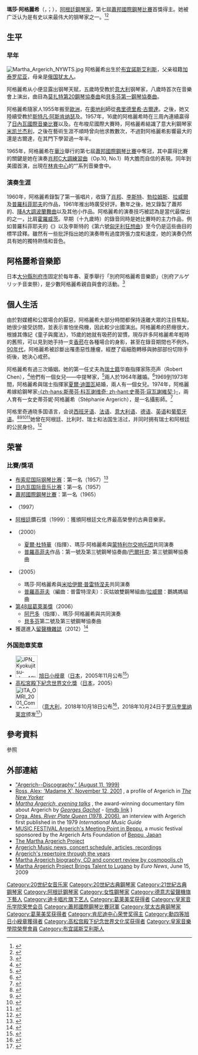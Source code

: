 {{NoteTA
|G1=Music
|T=zh-hans:玛塔·阿格里奇; zh-hant:瑪塔·阿格麗希;
|1=zh-hans:阿格里奇; zh-hant:阿格麗希;
}}
{{Infobox musical artist
| Name = 瑪莎·阿格麗希<br />Martha Argerich
| image = Martha Argerich concierto.jpg
| caption = 瑪莎·阿格里奇在{{link-en|基什内尔文化中心|Kirchner Cultural Centre}}演出，2008年
| Background = non_vocal_instrumentalist
| nationality = {{ARG}}，{{SWI}}<ref>{{Cite news|url=https://www.eda.admin.ch/countries/japan/en/home/news/news.html/content/countries/japan/en/meta/news/2019/6/argerich_ito|title=Martha Argerich and Kyoko Ito perform at the Swiss Residence|author=Local news|date=2019-06-04|accessdate=2021-12-19|language=en|archive-date=2021-12-18|archive-url=https://web.archive.org/web/20211218164106/https://www.eda.admin.ch/countries/japan/en/home/news/news.html/content/countries/japan/en/meta/news/2019/6/argerich_ito|dead-url=no}}</ref>
| birth_date = {{birth date and age|1941|6|5}}
| birth_place = {{ARG}}[[布宜諾斯艾利斯|布宜諾斯艾利斯]]
| Genre = [[古典音樂|古典]]
| Occupation = [[鋼琴家|鋼琴家]]
| Instrument = [[鋼琴|鋼琴]]
| awards = 第七屆[[蕭邦國際鋼琴比賽|蕭邦國際鋼琴比賽]]首獎<br />{{旭日章|type=N3}} {{旭日章|type=N4}}
| Years_active = 1945年至今
| Label = [[德意志留声机|DG]]
| spouse = 
| children = 
| signature = 
| URL =
}}

'''瑪莎·阿格麗希'''（{{lang-es|Martha Argerich}}，{{IPA-es|ˈmaɾta aɾxeˈɾitʃ}}；{{bd|1941年|6月5日|catIdx=A}}），[[阿根廷|阿根廷]][[鋼琴家|鋼琴家]]，第七屆[[蕭邦國際鋼琴比賽|蕭邦國際鋼琴比賽]]首獎得主。她被广泛认为是有史以来最伟大的钢琴家之一。<ref>{{Cite web|title=The 20 Greatest Pianists of all time | Classical-Music.com|url=http://www.classical-music.com/article/20-greatest-pianists-all-time|website=www.classical-music.com|access-date=2021-12-18|archive-date=2020-06-10|archive-url=https://web.archive.org/web/20200610214010/http://www.classical-music.com/article/20-greatest-pianists-all-time|dead-url=no}}</ref><ref>{{Cite web|title=The 25 best piano players of all time|url=https://www.classicfm.com/discover-music/instruments/piano/best-pianists-ever/|access-date=2021-10-24|website=Classic FM|language=en|archive-date=2021-12-05|archive-url=https://web.archive.org/web/20211205213331/https://www.classicfm.com/discover-music/instruments/piano/best-pianists-ever/|dead-url=no}}</ref>

== 生平 ==
=== 早年 ===
[[File:Martha_Argerich_NYWTS.jpg|thumb]]
阿格麗希出生於[[布宜諾斯艾利斯|布宜諾斯艾利斯]]，父亲祖籍[[加泰罗尼亚|加泰罗尼亚]]，母亲是[[俄国|俄国]][[犹太人|犹太人]]。

阿格麗希从小便显露出钢琴天赋，五歲時受教於[[意大利|意大利]]钢琴家{{link-it|文欽佐·斯卡拉穆扎|Vincenzo Scaramuzza}}，八歲時首次在音樂會上演出，曲目為[[第20钢琴协奏曲_(莫扎特)|莫扎特第20鋼琴協奏曲]]和[[第1號鋼琴協奏曲_(貝多芬)|貝多芬第一鋼琴協奏曲]]。

阿格麗希隨家人1955年搬至[[歐洲|歐洲]]，在[[奧地利|奧地利]]師從[[弗里德里希·古爾達|弗里德里希·古爾達]]。之後，她又陸續受教於[[斯特凡·阿斯肯纳瑟|斯特凡·阿斯肯纳瑟]]及{{link-it|瑪麗亞·庫爾奇奧|Maria Curcio}}。1957年，16歲的阿格麗希時在三周內連續贏得了[[日内瓦国际音乐比赛|日內瓦國際音樂比賽]]以及{{le|費魯喬·布梭尼國際鋼琴比賽|Ferruccio Busoni International Piano Competition}}。在布梭尼國際大賽時，阿格麗希結識了意大利鋼琴家[[阿图罗·贝内德蒂·米凯兰杰利|米凯兰杰利]]，之後在藝術生涯不順時曾向他求教數次，不過對阿格麗希影響最大的還是古爾達，在其門下學習過一年半。

1965年，阿格麗希在[[華沙|華沙]]舉行的第七屆[[蕭邦國際鋼琴比賽|蕭邦國際鋼琴比賽]]中奪冠，其中贏得比賽的關鍵是她在演奏[[弗雷德里克·肖邦|肖邦]][[練習曲作品10第1號_(蕭邦)|C大調練習曲]]（Op.10, No.1）時大膽而自信的表現。同年到美國首演，出現在[[林肯中心|林肯中心]]的“{{le|偉大演奏家|Great Performances}}”系列音樂會中。

=== 演奏生涯 ===
1960年，阿格麗希錄製了第一張唱片，收錄了[[弗雷德里克·肖邦|肖邦]]、[[李斯特·费伦茨|李斯特]]、[[约翰内斯·勃拉姆斯|勃拉姆斯]]、[[莫里斯·拉威爾|拉威爾]]及[[谢尔盖·普罗科菲耶夫|普羅科菲耶夫]]的作品，1961年推出時廣受好評。數年之後，她又錄製了蕭邦的{{le|第3钢琴奏鸣曲 (肖邦)|Piano Sonata No. 3 (Chopin)|第三號奏鳴曲}}、[[降A大调波兰舞曲_(肖邦)|降A大調波蘭舞曲]]以及其他小作品。阿格麗希的演奏技巧被認為是當代最傑出的之一，比肩[[弗拉基米爾·薩莫伊洛維奇·霍羅威茨|霍羅威茨]]。早期（十九歲時）的錄音同時是她比賽時的主力作品，例如普羅科菲耶夫的《{{le|觸技曲 (普羅科菲耶夫)|Toccata (Prokofiev)|觸技曲}}》以及李斯特的《第六號[[匈牙利狂想曲|匈牙利狂想曲]]》至今仍是這些曲目的標竿詮釋。雖然有一些批評指出她的演奏帶有過度誇張力度和速度，她的演奏仍然具有她的獨特熱情和音色。

== 阿格麗希音樂節 ==
日本[[大分縣|大分縣]][[別府市|別府市]]固定於每年春、夏季舉行「別府阿格麗希音樂節」（別府アルゲリッチ音楽祭），是少數阿格麗希親自與會的活動。<ref>{{Cite web|title=日本大分縣設立阿格麗希日|url=https://read.muzikair.com/tw/articles/936b1b52-c599-480a-a1ed-bfb4081e57c2|access-date=2021-05-18|date=2021-05-16|archive-date=2021-05-18|archive-url=https://web.archive.org/web/20210518082758/https://read.muzikair.com/tw/articles/936b1b52-c599-480a-a1ed-bfb4081e57c2|dead-url=no}}</ref>

== 個人生活 ==
由於對媒體和公眾場合的厭惡，阿格麗希大部分時間都保持遠離大眾的注目焦點，她很少接受訪問，並表示害怕坐飛機，因此較少出國演出。阿格麗希的菸癮很大，根據其傳記《童子與魔法》，15歲的她就有吸菸的習慣，現存許多阿格麗希年輕時的舊照，可以見到她手持一支[[香菸|香菸]]在各種場合的身影，甚至在錄音期間也不例外。[[90年代|90年代]]，阿格麗希被診斷出罹患惡性腫瘤，經歷了癌細胞轉移與肺部部份切除手術後，她決心戒菸。

阿格麗希有過三次婚姻。她的第一任丈夫為[[瑞士|瑞士籍]]华裔指揮家陈亮声（Robert Chen），<ref>{{Cite web|title=二十八国华人演奏家“百鸟还巢”|url=http://news.163.com/09/1226/07/5RENQBH5000120GR.html|access-date=2012-12-11|date=2009-12-26|publisher=北京日报|archive-url=https://web.archive.org/web/20131021200144/http://news.163.com/09/1226/07/5RENQBH5000120GR.html|archive-date=2013-10-21|dead-url=yes}}</ref>他們有一個女兒——中提琴家{{link-es|莉達·陳-阿格麗希|Lyda Chen-Argerich}}，<ref>{{cite web|title=Lyda Chen-Argerich, violinist|url=http://www.sensmanagement.com/lyda-chen-argerich_6.html|access-date=2014-07-02|publisher=Sens Management|archive-url=https://web.archive.org/web/20191003111408/http://www.sensmanagement.com/lyda-chen-argerich_6.html|archive-date=2019-10-03|url-status=dead}}</ref>兩人於1964年離婚。<ref name="People1980">{{cite web|title=A Top Woman Pianist, Martha Argerich, Nearly Gave Up Her Steinway for Steno|url=http://www.people.com/people/archive/article/0,,20076190,00.html|access-date=2014-07-02|date=1980-04-07|publisher=people.com|archive-url=https://web.archive.org/web/20080614053224/http://www.people.com/people/archive/article/0,,20076190,00.html|archive-date=2008-06-14|dead-url=yes|last1=Hauptfuhrer|first1=Fred|last2=Vespa|first2=Mary}}</ref>1969到1973年間，阿格麗希與瑞士指揮家[[夏尔·迪图瓦|夏爾·迪圖瓦]]結婚，兩人有一個女兒{{tsl|de|Annie Dutoit|安妮·迪圖瓦}}。1974年，阿格麗希嫁給鋼琴家[[史蒂芬·寇瓦謝維契|-{zh-hans:斯蒂芬·科瓦谢维奇; zh-hant:史蒂芬·寇瓦謝維契;}-]]，兩人育有一女史蒂芬妮·阿格麗希（Stéphanie Argerich），是一名攝影師。<ref>{{Cite web|title=Martha Argerich speaks to Stephen Kovacevich with Jeremy Nicholas|url=http://www.gramophone.co.uk/editorial/martha-argerich-speaks-to-stephen-kovacevich-gramophone-november-2008-with-jeremy-nicholas|access-date=2014-06-04|date=2008-11|publisher=Gramophone Magazine|language=en|archive-url=https://web.archive.org/web/20150225161654/http://www.gramophone.co.uk/editorial/martha-argerich-speaks-to-stephen-kovacevich-gramophone-november-2008-with-jeremy-nicholas|archive-date=2015-02-25|dead-url=yes}}</ref>

阿格里奇通晓多国语言，会说[[西班牙语|西班牙语]]、[[法语|法语]]、[[意大利语|意大利语]]、[[德语|德语]]、[[英语|英语]]和[[葡萄牙语|葡萄牙语]]。<ref>{{cite AV media|url=https://www.youtube.com/watch?v=DALYVYGaslA|title=2012 Verbier Festival - interview#16 - Martha Argerich|date=2012-08-14|publisher=medici.tv|access-date=2021-10-03|archive-url=https://web.archive.org/web/20210907175939/https://www.youtube.com/watch?v=DALYVYGaslA|archive-date=2021-09-07|url-status=live|via=[[YouTube|YouTube]]}}</ref><ref>{{cite AV media|url=https://www.youtube.com/watch?v=Hcyc0W0UpME|title=Martha Argerich - RARE - Interview & rehearsal - Hamburg Laeiszhalle|date=2021-04-11|publisher=musicbox78nrw|access-date=2021-10-03|archive-url=https://web.archive.org/web/20210907172735/https://www.youtube.com/watch?v=Hcyc0W0UpME|archive-date=2021-09-07|url-status=live|via=[[YouTube|YouTube]]}}</ref><ref>{{cite AV media|url=https://www.youtube.com/watch?v=Yoj84wDpf2g|title=RSI - INTERVISTA A MARTHA ARGERICH|date=2012-11-24|publisher=Gerardo Nardelli|access-date=2021-10-03|archive-url=https://web.archive.org/web/20210907185152/https://www.youtube.com/watch?v=Yoj84wDpf2g|archive-date=2021-09-07|url-status=live|via=[[YouTube|YouTube]]}}</ref><ref>{{cite AV media|url=https://www.youtube.com/watch?v=nsB4LbBHQ08|archive-url=https://web.archive.org/web/20191212053251/https://www.youtube.com/watch?v=nsB4LbBHQ08|archive-date=2019-12-12|url-status=dead|title=Nelson Freire e Marta Argerich tocando Racmaninoff Opus 2 ppara duas maos|date=2019-01-31|publisher=Daniel De Nardi|access-date=2021-10-03|via=[[YouTube|YouTube]]}}</ref>她曾在阿根廷、比利时、瑞士和法国生活过，并同时拥有瑞士和阿根廷的公民身份。<ref>{{Cite web|title=ARGERICH (BLOODY DAUGHTER) - A film by Stéphanie Argerich|url=http://www.newwavefilms.co.uk/assets/976/ARGERICH_pressbook_update#:~:text=St%C3%A9phanie%20Argerich%20%2D%20DIRECTOR,of%20Design%20in%20New%20York}}</ref>

==荣誉==
===比賽/獎項===
* [[布索尼国际钢琴比赛|布索尼国际钢琴比赛]]：第一名（1957）<ref>{{cite web|url=http://www.concorsobusoni.it/en-94-1984.aspx |title=Storia del Concorso – Fondazione Concorso Pianistico Internazionale Ferruccio Busoni |publisher=Concorsobusoni.it |access-date=2013-10-21 |url-status=dead |archive-url=https://web.archive.org/web/20091114090627/http://www.concorsobusoni.it/en-94-1984.aspx |archive-date=2009-11-14 }}</ref>
* [[日内瓦国际音乐比赛|日内瓦国际音乐比赛]]：第一名（1957）
* [[蕭邦國際鋼琴比賽|蕭邦國際鋼琴比賽]]{{tsl|en|VII International Chopin Piano Competition|第七屆}}：第一名（1965）
* {{tsl|en|Arrau Medal|克勞迪奧·阿勞紀念獎}}（1997）
* [[阿根廷|阿根廷]]{{tsl|en|Konex Award|康奈克斯獎}}鑽石獎（1999）：獲頒阿根廷文化界最高榮譽的古典音樂家。
* {{tsl|en|42nd Grammy Awards|第42屆葛萊美獎}}{{tsl|en|Grammy Award for Best Instrumental Soloist(s) Performance (with orchestra)|最佳器樂獨奏或合奏（管絃樂伴奏）}}（2000）
**[[夏爾·杜特華|夏爾·杜特華]]（指揮）、瑪莎·阿格麗希與[[蒙特利尔交响乐团|蒙特利尔交响乐团]]共同演奏
**[[谢尔盖·普罗科菲耶夫|普羅高菲夫]]作品：第一號及第三號鋼琴協奏曲/[[巴托克·贝拉|巴爾托克]]: 第三號鋼琴協奏曲 
* {{tsl|en|47th Grammy Awards|第47屆葛萊美獎}}{{tsl|en|Grammy Award for Best Chamber Music Performance|最佳室內樂演奏}}（2005）
**瑪莎·阿格麗希與[[米哈伊爾·普雷特涅夫|米哈伊爾·普雷特涅夫]]共同演奏
**[[谢尔盖·普罗科菲耶夫|普羅高菲夫]]（編曲：普雷特涅夫）：灰姑娘雙鋼琴組曲/[[莫里斯·拉威爾|拉威爾]]：鵝媽媽組曲 
* [[第48届格莱美奖|第48屆葛萊美獎]]{{tsl|en|Grammy Award for Best Instrumental Soloist(s) Performance (with orchestra)|最佳器樂獨奏或合奏（管絃樂伴奏）}}（2006）
**[[克劳迪奥·阿巴多|阿巴多]]（指揮）、瑪莎·阿格麗希與{{tsl|en|Mahler Chamber Orchestra|馬勒室內樂團}}共同演奏
**[[路德维希·范·贝多芬|貝多芬]]第二號及第三號鋼琴協奏曲
* 獲選進入[[留聲機_(雜誌)|留聲機雜誌]]{{link-en|留声机名人堂|Gramophone Hall of Fame|名人堂}}（2012）<ref>{{cite web|title=Gramophone Hall of Fame : Artists Page|url=https://www.gramophone.co.uk/features/article/gramophone-hall-of-fame-the-keyboard-players|publisher=Gramophone.co.uk|access-date=2021-11-17|archive-date=2021-11-17|archive-url=https://web.archive.org/web/20211117073301/https://www.gramophone.co.uk/features/article/gramophone-hall-of-fame-the-keyboard-players|dead-url=no}}</ref>

===外国勋章奖章===
* [[File:JPN_Kyokujitsu-sho_4Class_BAR.svg|60px]] [[旭日章|旭日小绶章]]（[[日本|日本]]，2005年11月公布<ref>{{ja}}{{cite web |url=https://www.mofa.go.jp/mofaj/gaiko/protocol/pdfs/h17_au.pdf |title=平成17年秋の外国人叙勲受章者名簿 |publisher=[[内阁府|内阁府]] |date=2005 |accessdate=2021-07-03 |archive-date=2021-03-04 |archive-url=https://web.archive.org/web/20210304003031/https://www.mofa.go.jp/mofaj/gaiko/protocol/pdfs/h17_au.pdf |dead-url=no }}</ref>）
* [[高松宮殿下紀念世界文化獎|高松宮殿下紀念世界文化獎]]（[[日本|日本]]，2005）
* [[File:ITA_OMRI_2001_Com_BAR.svg|60px]] {{link-it|意大利共和国功绩指挥官勋章|Ordine al merito della Repubblica Italiana}}（[[意大利|意大利]]，2018年10月18日公布<ref>{{it}}{{cite web |url=https://www.quirinale.it/onorificenze/insigniti/355024 |title=Argerich Maestro Maria Martha |publisher=Presidenza della Repubblica |date= |accessdate=2021-09-10 |archive-date=2021-12-13 |archive-url=https://web.archive.org/web/20211213214346/https://www.quirinale.it/onorificenze/insigniti/355024 |dead-url=no }}</ref>，2018年10月24日于[[罗马|罗马]][[奎里纳莱宫|奎里纳莱宫]]颁发<ref>{{it}}{{cite web |url=https://www.quirinale.it/elementi/18425 |title=Concerto in onore di Zubin Mehta |publisher=Presidenza della Repubblica |date=2018-10-24 |accessdate=2021-09-10 |archive-date=2020-12-04 |archive-url=https://web.archive.org/web/20201204065733/https://www.quirinale.it/elementi/18425 |dead-url=no }}</ref>）

== 參考資料 ==
;參照
{{Reflist|30em}}

== 外部連結 ==
{{Commons category|Martha Argerich}}
* [https://web.archive.org/web/20061214163619/http://www.andrys.com/argerich.html "Argerich--Discography," (August 11, 1999)]
* [http://www.newyorker.com/archive/2001/11/12/011112crmu_music Ross, Alex; 'Madame X', November 12, 2001] {{Wayback|url=http://www.newyorker.com/archive/2001/11/12/011112crmu_music |date=20140116082115 }}, a profile of Argerich in ''[[The_New_Yorker|The New Yorker]]''
* [http://www.gachot.ch/gachot_argerich.html ''Martha Argerich, evening talks''] {{Wayback|url=http://www.gachot.ch/gachot_argerich.html |date=20191019011031 }}, the award-winning documentary film about Argerich by [http://www.gachot.ch/l ''Georges Gachot'']{{Dead link}} - ([http://imdb.com/title/tt0384318/ imdb link] {{Wayback|url=http://imdb.com/title/tt0384318/ |date=20051110230811 }})
* [https://web.archive.org/web/20101205130955/http://www.andrys.com/argerich/ar-orga.html Orga, Ates, ''River Plate Queen'' (1978, 2006)], an interview with Argerich first published in the 1979 ''International Music Guide''
* [https://web.archive.org/web/20080430051325/http://www.argerich-mf.jp/english.html MUSIC FESTIVAL Argerich's Meeting Point in Beppu], a music festival sponsored by the Argerich Arts Foundation of [[Beppu,_Ōita|Beppu, Japan]]
* [https://web.archive.org/web/20050305073845/http://www.rtsi.ch/trasm/argerich/welcome.cfm?lng=1 The Martha Argerich Project]
* [https://web.archive.org/web/20110612055413/http://andrys.com/argerich/ Argerich Music news, concert schedule, articles, recordings]
* [https://web.archive.org/web/20100408052855/http://home.swipnet.se/bjorn_ostlund/argerich_repertoire.htm Argerich's repertoire through the years]
* [http://www.cosmopolis.ch/english/cosmo14/argerich.htm Martha Argerich biography, CD and concert review by cosmopolis.ch] {{Wayback|url=http://www.cosmopolis.ch/english/cosmo14/argerich.htm |date=20190912115551 }}
* [http://www.euronews.net/2009/06/15/martha-argerich-project-brings-talent-to-lugano/ Martha Argerich Project Brings Talent to Lugano] {{Wayback|url=http://www.euronews.net/2009/06/15/martha-argerich-project-brings-talent-to-lugano/ |date=20120217103729 }} by ''Euro News'', June 15, 2009

{{高松宫殿下纪念世界文化奖获得者|music}}
{{21世纪10年代肯尼迪中心荣誉奖}}

{{Authority control}}

{{DEFAULTSORT:Argerich, Martha}}
[[Category:20世纪女音乐家|Category:20世纪女音乐家]]
[[Category:20世紀古典鋼琴家|Category:20世紀古典鋼琴家]]
[[Category:21世紀古典鋼琴家|Category:21世紀古典鋼琴家]]
[[Category:阿根廷鋼琴家|Category:阿根廷鋼琴家]]
[[Category:女性鋼琴家|Category:女性鋼琴家]]
[[Category:德意志留聲機旗下藝人|Category:德意志留聲機旗下藝人]]
[[Category:迪卡唱片旗下艺人|Category:迪卡唱片旗下艺人]]
[[Category:葛莱美奖获得者|Category:葛莱美奖获得者]]
[[Category:皇家音乐学院荣誉会员|Category:皇家音乐学院荣誉会员]]
[[Category:蕭邦國際鋼琴比賽冠軍|Category:蕭邦國際鋼琴比賽冠軍]]
[[Category:犹太古典钢琴家|Category:犹太古典钢琴家]]
[[Category:葛莱美奖获得者|Category:葛莱美奖获得者]]
[[Category:肯尼迪中心荣誉奖得主|Category:肯尼迪中心荣誉奖得主]]
[[Category:勳四等旭日小綬章獲得者|Category:勳四等旭日小綬章獲得者]]
[[Category:高松宫殿下纪念世界文化奖获得者|Category:高松宫殿下纪念世界文化奖获得者]]
[[Category:皇家音樂學院榮譽會員|Category:皇家音樂學院榮譽會員]]
[[Category:布宜諾斯艾利斯人|Category:布宜諾斯艾利斯人]]